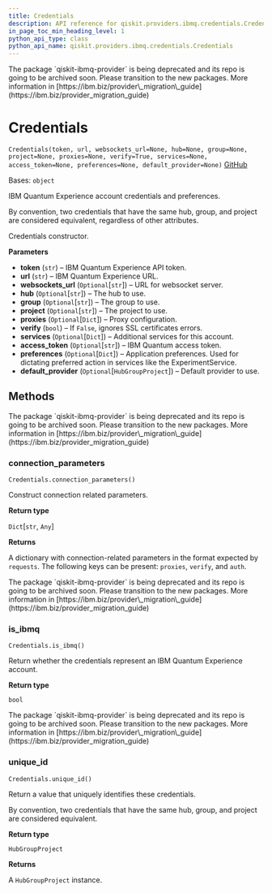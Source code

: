 ```yaml
---
title: Credentials
description: API reference for qiskit.providers.ibmq.credentials.Credentials
in_page_toc_min_heading_level: 1
python_api_type: class
python_api_name: qiskit.providers.ibmq.credentials.Credentials
---
```


<Admonition title="Warning" type="caution">
  The package `qiskit-ibmq-provider` is being deprecated and its repo is going to be archived soon. Please transition to the new packages. More information in [https://ibm.biz/provider\_migration\_guide](https://ibm.biz/provider_migration_guide)
</Admonition>

# Credentials

<span id="qiskit.providers.ibmq.credentials.Credentials" />

`Credentials(token, url, websockets_url=None, hub=None, group=None, project=None, proxies=None, verify=True, services=None, access_token=None, preferences=None, default_provider=None)` [GitHub](https://github.com/qiskit/qiskit-ibmq-provider/tree/stable/0.20/qiskit/providers/ibmq/credentials/credentials.py "view source code")

Bases: `object`

IBM Quantum Experience account credentials and preferences.

<Admonition title="Note" type="note">
  By convention, two credentials that have the same hub, group, and project are considered equivalent, regardless of other attributes.
</Admonition>

Credentials constructor.

**Parameters**

*   **token** (`str`) – IBM Quantum Experience API token.
*   **url** (`str`) – IBM Quantum Experience URL.
*   **websockets\_url** (`Optional`\[`str`]) – URL for websocket server.
*   **hub** (`Optional`\[`str`]) – The hub to use.
*   **group** (`Optional`\[`str`]) – The group to use.
*   **project** (`Optional`\[`str`]) – The project to use.
*   **proxies** (`Optional`\[`Dict`]) – Proxy configuration.
*   **verify** (`bool`) – If `False`, ignores SSL certificates errors.
*   **services** (`Optional`\[`Dict`]) – Additional services for this account.
*   **access\_token** (`Optional`\[`str`]) – IBM Quantum access token.
*   **preferences** (`Optional`\[`Dict`]) – Application preferences. Used for dictating preferred action in services like the ExperimentService.
*   **default\_provider** (`Optional`\[`HubGroupProject`]) – Default provider to use.

## Methods

<Admonition title="Warning" type="caution">
  The package `qiskit-ibmq-provider` is being deprecated and its repo is going to be archived soon. Please transition to the new packages. More information in [https://ibm.biz/provider\_migration\_guide](https://ibm.biz/provider_migration_guide)
</Admonition>

### connection\_parameters

<span id="qiskit.providers.ibmq.credentials.Credentials.connection_parameters" />

`Credentials.connection_parameters()`

Construct connection related parameters.

**Return type**

`Dict`\[`str`, `Any`]

**Returns**

A dictionary with connection-related parameters in the format expected by `requests`. The following keys can be present: `proxies`, `verify`, and `auth`.

<Admonition title="Warning" type="caution">
  The package `qiskit-ibmq-provider` is being deprecated and its repo is going to be archived soon. Please transition to the new packages. More information in [https://ibm.biz/provider\_migration\_guide](https://ibm.biz/provider_migration_guide)
</Admonition>

### is\_ibmq

<span id="qiskit.providers.ibmq.credentials.Credentials.is_ibmq" />

`Credentials.is_ibmq()`

Return whether the credentials represent an IBM Quantum Experience account.

**Return type**

`bool`

<Admonition title="Warning" type="caution">
  The package `qiskit-ibmq-provider` is being deprecated and its repo is going to be archived soon. Please transition to the new packages. More information in [https://ibm.biz/provider\_migration\_guide](https://ibm.biz/provider_migration_guide)
</Admonition>

### unique\_id

<span id="qiskit.providers.ibmq.credentials.Credentials.unique_id" />

`Credentials.unique_id()`

Return a value that uniquely identifies these credentials.

By convention, two credentials that have the same hub, group, and project are considered equivalent.

**Return type**

`HubGroupProject`

**Returns**

A `HubGroupProject` instance.

